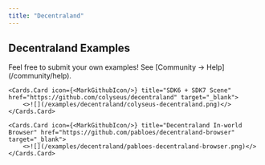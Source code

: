 ```yaml
---
title: "Decentraland"
---
```


## Decentraland Examples

<Callout type="warning">
    Feel free to submit your own examples! See [Community → Help](/community/help).
</Callout>

<Cards>

    <Cards.Card icon={<MarkGithubIcon/>} title="SDK6 + SDK7 Scene" href="https://github.com/colyseus/decentraland" target="_blank">
        <>![](/examples/decentraland/colyseus-decentraland.png)</>
    </Cards.Card>

    <Cards.Card icon={<MarkGithubIcon/>} title="Decentraland In-world Browser" href="https://github.com/pabloes/decentraland-browser" target="_blank">
        <>![](/examples/decentraland/pabloes-decentraland-browser.png)</>
    </Cards.Card>


</Cards>
